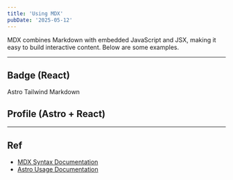 ```yaml
---
title: 'Using MDX'
pubDate: '2025-05-12'
---
```



MDX combines Markdown with embedded JavaScript and JSX, making it easy to build interactive content. Below are some examples.

---

## Badge (React)

<div className="border w-full px-4 py-8 flex items-center justify-center gap-2 md:px-8 md:py-16 flex-wrap rounded">
  <Badge variant="muted">Astro</Badge>
  <Badge variant="muted">Tailwind</Badge>
  <Badge variant="muted">Markdown</Badge>
</div>

## Profile (Astro + React)

<div className="border w-full px-4 py-8 flex items-center justify-center gap-2 md:px-8 md:py-16 flex-wrap rounded">
  <Profile />
</div>

---

## Ref

- [MDX Syntax Documentation](https://mdxjs.com/docs/what-is-mdx)
- [Astro Usage Documentation](https://docs.astro.build/en/guides/markdown-content/#markdown-and-mdx-pages)
